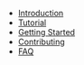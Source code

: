 - [Introduction](/)
- [Tutorial](/tutorial)
- [Getting Started](/getting-started)
- [Contributing](/contributing)
- [FAQ](/faq)